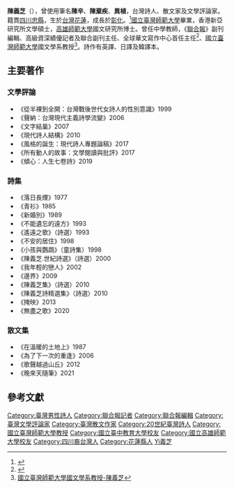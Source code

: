 '''陳義芝'''（{{bd|1953年|11月4日||}}），曾使用筆名'''陳辛'''、'''陳棄疾'''、'''異植'''，台灣詩人、散文家及文學評論家。籍貫[[四川|四川]][[忠縣|忠縣]]，生於[[台灣|台灣]][[花蓮縣|花蓮]]，成長於[[彰化縣|彰化]]。<ref>{{Cite web |url=http://pedia.cloud.edu.tw/Entry/Detail/?title=%E9%99%B3%E7%BE%A9%E8%8A%9D |title=詞條名稱：陳義芝 |access-date=2017-01-06 |archive-date=2020-02-03 |archive-url=https://web.archive.org/web/20200203052606/http://pedia.cloud.edu.tw/Entry/Detail/?title=%E9%99%B3%E7%BE%A9%E8%8A%9D |dead-url=no }}</ref>[[國立臺灣師範大學|國立臺灣師範大學]]畢業，香港新亞研究所文學碩士，[[高雄師範大學|高雄師範大學]]國文研究所博士。曾任中學教師，《[[聯合報|聯合報]]》副刊編輯、高級資深績優記者及聯合副刊主任、全球華文寫作中心首任主任<ref>{{Cite web |url=https://www.gcwc.ntnu.edu.tw/index.php/faculty/ |title=全球華文寫作中心歷任主任-陳義芝 |access-date=2021-12-09 |archive-date=2021-12-09 |archive-url=https://web.archive.org/web/20211209111832/https://www.gcwc.ntnu.edu.tw/index.php/faculty/ |dead-url=no }}</ref>、[[國立臺灣師範大學|國立臺灣師範大學]]國文學系教授<ref>[http://140.122.64.125/people/bio.php?PID=463 [[國立臺灣師範大學|國立臺灣師範大學]]國文學系教授-陳義芝]</ref>。詩作有英譯、日譯及韓譯本。

== 主要著作 ==
=== 文學評論 ===
*《從半裸到全開：台灣戰後世代女詩人的性別意識》1999
*《聲納：台灣現代主義詩學流變》2006
*《文字結巢》2007
*《現代詩人結構》2010
*《風格的誕生：現代詩人專題論稿》2017
*《所有動人的故事：文學閱讀與批評》2017
*《傾心：人生七卷詩》2019

=== 詩集 ===
*《落日長煙》1977
*《青衫》1985
*《新婚別》1989
*《不能遺忘的遠方》1993
*《遙遠之歌》（詩選）1993
*《不安的居住》1998
*《小孩與鸚鵡》（童詩集）1998
*《陳義芝.世紀詩選》（詩選）2000
*《我年輕的戀人》2002
*《邊界》2009
*《陳義芝集》（詩選）2010
*《陳義芝詩精選集》（詩選）2010
*《掩映》2013
*《無盡之歌》2020

=== 散文集 ===
*《在溫暖的土地上》1987
*《為了下一次的重逢》2006
*《歌聲越過山丘》2012
*《晚來天隨筆》2021

== 參考文獻 ==
{{reflist}}


{{Authority control}}
{{DEFAULTSORT:Chen陳義芝}}
[[Category:臺灣男性詩人|Category:臺灣男性詩人]]
[[Category:聯合報記者|Category:聯合報記者]]
[[Category:聯合報編輯|Category:聯合報編輯]]
[[Category:臺灣文學評論家|Category:臺灣文學評論家]]
[[Category:臺灣散文作家|Category:臺灣散文作家]]
[[Category:20世紀臺灣詩人|Category:20世紀臺灣詩人]]
[[Category:國立臺灣師範大學教授|Category:國立臺灣師範大學教授]]
[[Category:國立臺中教育大學校友|Category:國立臺中教育大學校友]]
[[Category:國立高雄師範大學校友|Category:國立高雄師範大學校友]]
[[Category:四川裔台灣人|Category:四川裔台灣人]]
[[Category:花蓮縣人|Category:花蓮縣人]]
[[Category:陳姓|Yi義芝]]